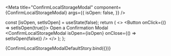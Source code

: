 
<Meta 
  title="ConfirmLocalStorageModal" 
  component={ConfirmLocalStorageModal}
  args={{
    isOpen: false,
  }}
/>

<ArgsTable of={args}/>

  const [isOpen, setIsOpen] = useState(false);
  return (
    <>
      <Button onClick={() => setIsOpen(true)}>
        Open a Confirmation Modal
      </Button>
      <ConfirmLocalStorageModal 
        isOpen={isOpen} 
        onClose={() => setIsOpen(false)}
      />
    </>
  );
};

<Canvas>
  <Story name="Default" args={{
  }}
  >
    {ConfirmLocalStorageModalDefaultStory.bind({})}
  </Story>
</Canvas>